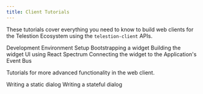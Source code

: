 ```yaml
---
title: Client Tutorials
---
```



These tutorials cover everything you need to know to build web clients for the
Telestion Ecosystem using the `telestion-client` APIs.

<Grid>
	<Reference to="/client/tutorials/dev-env-setup/">
		Development Environment Setup
	</Reference>
	<Reference to="/client/tutorials/bootstrapping-a-widget/">
		Bootstrapping a widget
	</Reference>
	<Reference to="/client/tutorials/building-ui-using-react-spectrum/">
		Building the widget UI using React Spectrum
	</Reference>
	<Reference to="/client/tutorials/connecting-with-event-bus/">
		Connecting the widget to the Application's Event Bus
	</Reference>
</Grid>

Tutorials for more advanced functionality in the web client.

<Grid>
	<Reference to="/client/tutorials/writing-a-static-dialog/">
		Writing a static dialog
	</Reference>
	<Reference to="/client/tutorials/writing-a-stateful-dialog/">
		Writing a stateful dialog
	</Reference>
</Grid>
